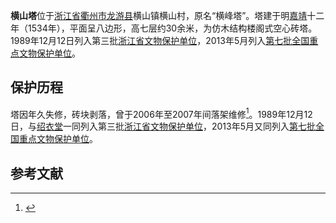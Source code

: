{{文物保护单位
| 级别 = 全国
| 图片 = [[File:Longyou_Hengshan_Ta_2017.11.04_14-36-11.jpg|300px]]
| 名称 = 绍衣堂和横山塔
| 子项 = 横山塔
| 编号 = 7-1008-3-306
| 分类 = 古建筑
| 时代 = [[明朝|明]]
| 所在 = [[浙江省|浙江省]][[龙游县|龙游县]]
| 登录 = 2013年3月
| Cat = 浙江全国重点文物保护单位
}}

'''横山塔'''位于[[浙江省|浙江省]][[衢州市|衢州市]][[龙游县|龙游县]]横山镇横山村，原名“横峰塔”。塔建于明[[嘉靖|嘉靖]]十二年（1534年），平面呈八边形，高七层约30余米，为仿木结构楼阁式空心砖塔。1989年12月12日列入第三批[[浙江省文物保护单位|浙江省文物保护单位]]，2013年5月列入[[第七批全国重点文物保护单位|第七批全国重点文物保护单位]]。

==保护历程==
塔因年久失修，砖块剥落，曾于2006年至2007年间落架维修<ref>{{cite web |url=http://www.zjww.gov.cn/news/2007-07-02/84438270.shtml |language= |title=龙游县：横山塔预计年内完成修缮 |publisher=衢州晚报 |date= |accessdate= |archive-url=https://web.archive.org/web/20160304193156/http://www.zjww.gov.cn/news/2007-07-02/84438270.shtml |archive-date=2016-03-04 |dead-url=yes }}</ref>。1989年12月12日，与[[绍衣堂|绍衣堂]]一同列入第三批[[浙江省文物保护单位|浙江省文物保护单位]]，2013年5月又同列入[[第七批全国重点文物保护单位|第七批全国重点文物保护单位]]。

==参考文献==
{{commonscat|Hengshan Pagoda}}
{{reflist}}
{{浙江全国重点文物保护单位}}